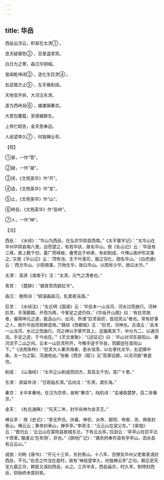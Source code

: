 ```yaml
---
---
---
```

title: 华岳
---




西岳出浮云，积翠在太清① 。

连天疑黛色② ，百里遥青冥。

白日为之寒，森沉华阴城。

昔闻乾坤闭③ ，造化生巨灵④ 。

右足踏方止⑤ ，左手推削成。

天地忽开拆，大河注东溟。

遂为西峙岳⑥ ，雄雄镇秦京。

大君包覆载，至德被群生。

上帝伫昭告，金天思奉迎。

人祇望幸久⑦ ，何独禅云亭。

【校】

①翠，一作“雪”。

②疑，一作“凝”。

③闭，《文苑英华》作“开”。

④造，《文苑英华》作“变”。

⑤止，《文苑英华》作“山”。

⑥峙岳，《文苑英华》作“岳峙”。

⑦人，一作“神”。

【注】

西岳： 《水经》：“华山为西岳，在弘农华阴县西南。”《太平寰宇记》：“太华山在华州华阴县南八里。远而望之，有若华状，故名华山。按《名山记》云：‘华岳有三峰，直上数千仞，基广而峰峻，叠秀迄于岭表，有如削成，今博山香炉形实象之。’又按《华山记》云：‘顶有池，生千叶莲花，服之羽化，因名华山。’《白虎通》云：‘西方华山，少阴用事，万物生华，故曰华山。以西有少华，故曰太华。’”

太清： 高诱《淮南子》注：“太清，元气之清者也。”

青冥： 《楚辞》：“据青冥而摅虹兮”。

森沉： 鲍照诗：“铜溪画森沉，乳窦夜涓滴。”

巨灵： 《水经注》：“左丘明《国语》云：‘华岳本一山当河，河水过而曲行。河神巨灵，手荡脚踏，开而为两，今掌足之迹仍存。’《华岳开山图》曰：‘有巨灵胡者，偏得坤元之道，能造山川，出河，所谓“巨灵赑屃，首冠灵山”者也。常有好事之人，故升华岳而观厥迹焉。’”薛综《西都赋》注：“巨灵，河神也。古语云：‘此本一山当河，水过之而曲行。河之神以手擘开其上，足蹋离其下，中分为二，以通河流。手足之迹，于今尚在。’”《艺文类聚》：“《述征记》曰：‘华山对河东首阳山，黄河流于二山之间。云本一山巨灵所开，今睹手迹于华岳，而脚迹在首阳山下。’”《法苑珠林》：“巨灵大人秦洪海者，患水浩荡，以左掌托太华，右足蹒中条，太一为之裂，河通地出。”张衡《西京〔赋〕》云“高掌远蹠，以流河曲”者是也。

削成： 《山海经》：“太华之山削成而四方，其高五千仞，其广十里。”

东溟： 颜延年诗：“日观临东溟。”吕向注：“东溟，谓东海。”

秦京： 关中本秦地，在汉为京师，故称“秦京”。陆机诗：“孟诸吞楚梦，百二侔秦京。”

金天： 《杜氏通典》：“先天二年，封华岳神为金天王。”

禅云亭： 按《史记》：“昔无怀氏、伏羲、神农、炎帝、颛顼、帝喾、尧、舜皆封泰山，禅云云；黄帝封泰山，禅亭亭。”李奇注：“云云山在梁父东。”《索隐》云：“晋灼云：‘云云山在蒙阳县故城东北，下有云云亭。’应劭云：‘亭亭山在巨平北十馀里。’服虔云‘在牟阴’，非也。”《舆地广记》：“袭庆府奉符县有亭亭山，泗水县有云云山。”

成按：刘昫《唐书》：“开元十三年，东封泰山。十八年，百僚及华州父老累表请封西岳，不允。”右丞之作当在是时，故有“神祇望幸久，何独禅云亭”之句。厥后至天宝九载正月，群臣又请封西岳，从之。三月辛亥，西岳庙灾，时久旱，制停封西岳，则始终未尝封矣。